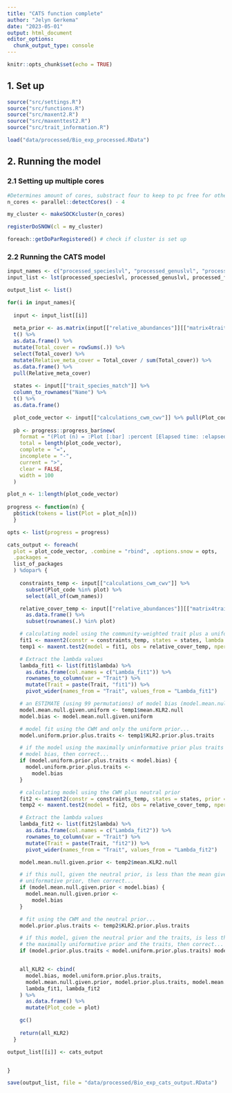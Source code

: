 ```yaml
---
title: "CATS function complete"
author: "Jelyn Gerkema"
date: "2023-05-01"
output: html_document
editor_options: 
  chunk_output_type: console
---
```


```r
knitr::opts_chunk$set(echo = TRUE)
```

## 1. Set up 

```r

source("src/settings.R")
source("src/functions.R")
source("src/maxent2.R")
source("src/maxenttest2.R")
source("src/trait_information.R")

load("data/processed/Bio_exp_processed.RData")

```

## 2. Running the model 

### 2.1 Setting up multiple cores

```r

#Determines amount of cores, substract four to keep to pc free for other processes.
n_cores <- parallel::detectCores() - 4 

my_cluster <- makeSOCKcluster(n_cores)

registerDoSNOW(cl = my_cluster)

foreach::getDoParRegistered() # check if cluster is set up

```

### 2.2 Running the CATS model

```r
input_names <- c("processed_specieslvl", "processed_genuslvl", "processed_familylvl")
input_list <- lst(processed_specieslvl, processed_genuslvl, processed_familylvl)

output_list <- list()

for(i in input_names){
  
  input <- input_list[[i]]
  
  meta_prior <- as.matrix(input[["relative_abundances"]][["matrix4traits"]]) %>%
  t() %>%
  as.data.frame() %>%
  mutate(Total_cover = rowSums(.)) %>%
  select(Total_cover) %>%
  mutate(Relative_meta_cover = Total_cover / sum(Total_cover)) %>%
  as.data.frame() %>%
  pull(Relative_meta_cover)
  
  states <- input[["trait_species_match"]] %>%
  column_to_rownames("Name") %>%
  t() %>%
  as.data.frame()

  plot_code_vector <- input[["calculations_cwm_cwv"]] %>% pull(Plot_code)
  
  pb <- progress::progress_bar$new(
    format = "(Plot (n) = :Plot [:bar] :percent [Elapsed time: :elapsedfull || Estimated time remaining: :eta]",
    total = length(plot_code_vector),
    complete = "=", 
    incomplete = "-", 
    current = ">", 
    clear = FALSE, 
    width = 100
  ) 

plot_n <- 1:length(plot_code_vector)
  
progress <- function(n) {
  pb$tick(tokens = list(Plot = plot_n[n]))
  }

opts <- list(progress = progress)

cats_output <- foreach(
  plot = plot_code_vector, .combine = "rbind", .options.snow = opts,
  .packages =
  list_of_packages
  ) %dopar% {
    
    constraints_temp <- input[["calculations_cwm_cwv"]] %>%
      subset(Plot_code %in% plot) %>%
      select(all_of(cwm_names))

    relative_cover_temp <- input[["relative_abundances"]][["matrix4traits_prop"]] %>%
      as.data.frame() %>%
      subset(rownames(.) %in% plot)

    # calculating model using the community-weighted trait plus a uniform prior...
    fit1 <- maxent2(constr = constraints_temp, states = states, lambda = TRUE)
    temp1 <- maxent.test2(model = fit1, obs = relative_cover_temp, nperm = 99, quick = FALSE)

    # Extract the lambda values
    lambda_fit1 <- list(fit1$lambda) %>%
      as.data.frame(col.names = c("Lambda_fit1")) %>%
      rownames_to_column(var = "Trait") %>%
      mutate(Trait = paste(Trait, "fit1")) %>%
      pivot_wider(names_from = "Trait", values_from = "Lambda_fit1")

    # an ESTIMATE (using 99 permutations) of model bias (model.mean.null.given.uniform)
    model.mean.null.given.uniform <- temp1$mean.KLR2.null
    model.bias <- model.mean.null.given.uniform

    # model fit using the CWM and only the uniform prior...
    model.uniform.prior.plus.traits <- temp1$KLR2.prior.plus.traits

    # if the model using the maximally uninformative prior plus traits is less than the
    # model bias, then correct...
    if (model.uniform.prior.plus.traits < model.bias) {
      model.uniform.prior.plus.traits <-
        model.bias
    }

    # calculating model using the CWM plus neutral prior
    fit2 <- maxent2(constr = constraints_temp, states = states, prior = meta_prior, lambda = TRUE)
    temp2 <- maxent.test2(model = fit2, obs = relative_cover_temp, nperm = 99, quick = FALSE)

    # Extract the lambda values
    lambda_fit2 <- list(fit2$lambda) %>%
      as.data.frame(col.names = c("Lambda_fit2")) %>%
      rownames_to_column(var = "Trait") %>%
      mutate(Trait = paste(Trait, "fit2")) %>%
      pivot_wider(names_from = "Trait", values_from = "Lambda_fit2")

    model.mean.null.given.prior <- temp2$mean.KLR2.null

    # if this null, given the neutral prior, is less than the mean given the maximally
    # uniformative prior, then correct...
    if (model.mean.null.given.prior < model.bias) {
      model.mean.null.given.prior <-
        model.bias
    }

    # fit using the CWM and the neutral prior...
    model.prior.plus.traits <- temp2$KLR2.prior.plus.traits

    # if this model, given the neutral prior and the traits, is less than the fit of the model using
    # the maximally uniformative prior and the traits, then correct...
    if (model.prior.plus.traits < model.uniform.prior.plus.traits) model.prior.plus.traits <- model.uniform.prior.plus.traits


    all_KLR2 <- cbind(
      model.bias, model.uniform.prior.plus.traits,
      model.mean.null.given.prior, model.prior.plus.traits, model.mean.null.given.uniform,
      lambda_fit1, lambda_fit2
    ) %>%
      as.data.frame() %>%
      mutate(Plot_code = plot)

    gc()
    
    return(all_KLR2)
  }

output_list[[i]] <- cats_output


}

save(output_list, file = "data/processed/Bio_exp_cats_output.RData")

```


